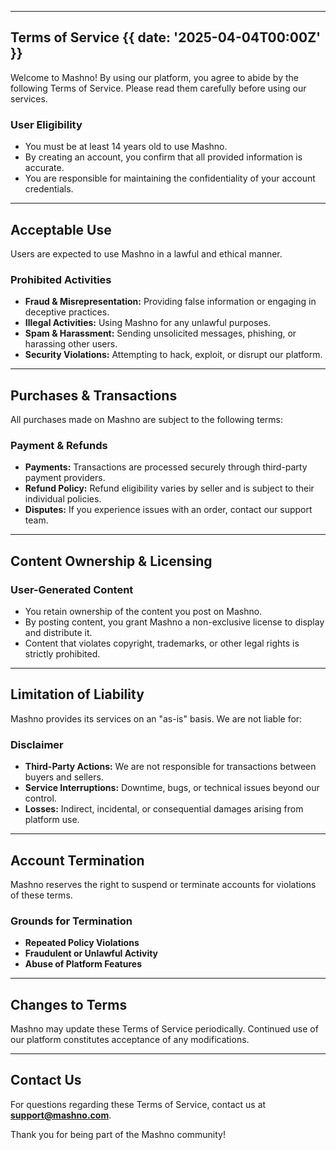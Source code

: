 
---

## Terms of Service {{ date: '2025-04-04T00:00Z' }}

Welcome to Mashno! By using our platform, you agree to abide by the following Terms of Service. Please read them carefully before using our services.

### <SparkleIcon /> User Eligibility

- You must be at least 14 years old to use Mashno.
- By creating an account, you confirm that all provided information is accurate.
- You are responsible for maintaining the confidentiality of your account credentials.

---

## Acceptable Use

Users are expected to use Mashno in a lawful and ethical manner.

### <SparkleIcon /> Prohibited Activities

- **Fraud & Misrepresentation:** Providing false information or engaging in deceptive practices.
- **Illegal Activities:** Using Mashno for any unlawful purposes.
- **Spam & Harassment:** Sending unsolicited messages, phishing, or harassing other users.
- **Security Violations:** Attempting to hack, exploit, or disrupt our platform.

---

## Purchases & Transactions 

All purchases made on Mashno are subject to the following terms:

### <SparkleIcon /> Payment & Refunds

- **Payments:** Transactions are processed securely through third-party payment providers.
- **Refund Policy:** Refund eligibility varies by seller and is subject to their individual policies.
- **Disputes:** If you experience issues with an order, contact our support team.

---

## Content Ownership & Licensing 

### <SparkleIcon /> User-Generated Content

- You retain ownership of the content you post on Mashno.
- By posting content, you grant Mashno a non-exclusive license to display and distribute it.
- Content that violates copyright, trademarks, or other legal rights is strictly prohibited.

---

## Limitation of Liability 

Mashno provides its services on an "as-is" basis. We are not liable for:

### <SparkleIcon /> Disclaimer

- **Third-Party Actions:** We are not responsible for transactions between buyers and sellers.
- **Service Interruptions:** Downtime, bugs, or technical issues beyond our control.
- **Losses:** Indirect, incidental, or consequential damages arising from platform use.

---

## Account Termination 

Mashno reserves the right to suspend or terminate accounts for violations of these terms.

### <SparkleIcon /> Grounds for Termination

- **Repeated Policy Violations**
- **Fraudulent or Unlawful Activity**
- **Abuse of Platform Features**

---

## Changes to Terms 

Mashno may update these Terms of Service periodically. Continued use of our platform constitutes acceptance of any modifications.

---

## Contact Us 

For questions regarding these Terms of Service, contact us at **support@mashno.com**.

Thank you for being part of the Mashno community!